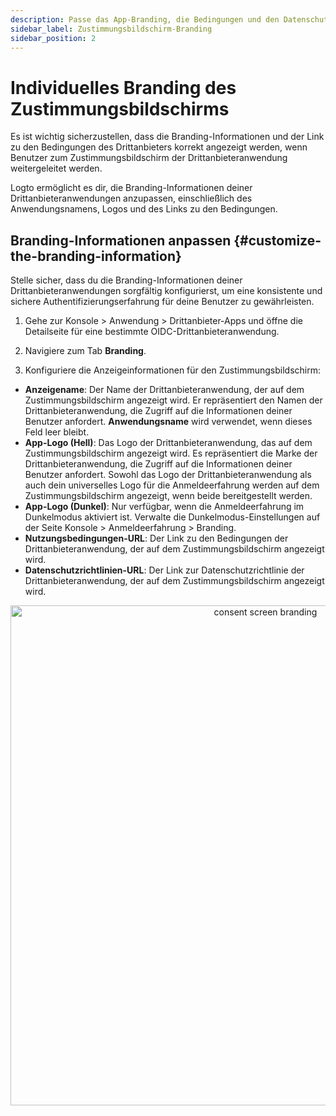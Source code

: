 ```yaml
---
description: Passe das App-Branding, die Bedingungen und den Datenschutz an, die auf dem OAuth-Zustimmungsbildschirm angezeigt werden, um das Vertrauen der Benutzer zu stärken und die Autorisierung zu verbessern.
sidebar_label: Zustimmungsbildschirm-Branding
sidebar_position: 2
---
```


# Individuelles Branding des Zustimmungsbildschirms

Es ist wichtig sicherzustellen, dass die Branding-Informationen und der Link zu den Bedingungen des Drittanbieters korrekt angezeigt werden, wenn Benutzer zum Zustimmungsbildschirm der Drittanbieteranwendung weitergeleitet werden.

Logto ermöglicht es dir, die Branding-Informationen deiner Drittanbieteranwendungen anzupassen, einschließlich des Anwendungsnamens, Logos und des Links zu den Bedingungen.

## Branding-Informationen anpassen \{#customize-the-branding-information}

Stelle sicher, dass du die Branding-Informationen deiner Drittanbieteranwendungen sorgfältig konfigurierst, um eine konsistente und sichere Authentifizierungserfahrung für deine Benutzer zu gewährleisten.

1. Gehe zur <CloudLink to="/applications/third-party-applications">Konsole > Anwendung > Drittanbieter-Apps</CloudLink> und öffne die Detailseite für eine bestimmte OIDC-Drittanbieteranwendung.

2. Navigiere zum Tab **Branding**.

3. Konfiguriere die Anzeigeinformationen für den Zustimmungsbildschirm:

- **Anzeigename**: Der Name der Drittanbieteranwendung, der auf dem Zustimmungsbildschirm angezeigt wird. Er repräsentiert den Namen der Drittanbieteranwendung, die Zugriff auf die Informationen deiner Benutzer anfordert. **Anwendungsname** wird verwendet, wenn dieses Feld leer bleibt.
- **App-Logo (Hell)**: Das Logo der Drittanbieteranwendung, das auf dem Zustimmungsbildschirm angezeigt wird. Es repräsentiert die Marke der Drittanbieteranwendung, die Zugriff auf die Informationen deiner Benutzer anfordert. Sowohl das Logo der Drittanbieteranwendung als auch dein universelles Logo für die Anmeldeerfahrung werden auf dem Zustimmungsbildschirm angezeigt, wenn beide bereitgestellt werden.
- **App-Logo (Dunkel)**: Nur verfügbar, wenn die Anmeldeerfahrung im Dunkelmodus aktiviert ist. Verwalte die Dunkelmodus-Einstellungen auf der Seite <CloudLink to="/sign-in-experience/branding">Konsole > Anmeldeerfahrung > Branding</CloudLink>.
- **Nutzungsbedingungen-URL**: Der Link zu den Bedingungen der Drittanbieteranwendung, der auf dem Zustimmungsbildschirm angezeigt wird.
- **Datenschutzrichtlinien-URL**: Der Link zur Datenschutzrichtlinie der Drittanbieteranwendung, der auf dem Zustimmungsbildschirm angezeigt wird.

<center>
  <img src="/img/assets/consent-screen-branding.webp" alt="consent screen branding" width="800" />
</center>
